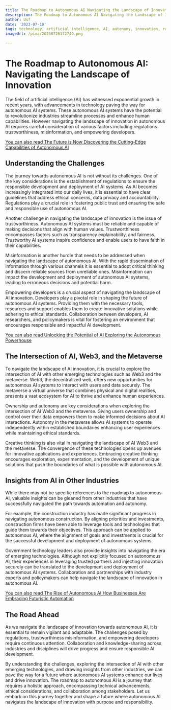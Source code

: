 ```yaml
---
title: The Roadmap to Autonomous AI Navigating the Landscape of Innovation
description: The Roadmap to Autonomous AI Navigating the Landscape of Innovation
author: Usf
date: '2023-07-10'
tags: technology, artificial intelligence, AI, autonomy, innovation, roadmap, navigation
imageUrl: /pixa/20230726172740.png

---
```

# The Roadmap to Autonomous AI: Navigating the Landscape of Innovation

The field of artificial intelligence (AI) has witnessed exponential  growth in recent years, with advancements in technology paving the way for autonomous AI systems. These autonomous AI systems have the potential to revolutionize industries  streamline processes and enhance human capabilities. However navigating  the landscape  of innovation in autonomous AI requires careful  consideration of  various factors including regulations trustworthiness,  misinformation, and empowering developers.

[You can also  read The  Future is Now Discovering the  Cutting-Edge  Capabilities of Autonomous AI](The%20Future%20is%20Now%20Discovering%20the%20Cutting-Edge%20Capabilities%20of%20Autonomous%20AI)


## Understanding the Challenges

The journey towards autonomous AI is not without its challenges. One  of  the key considerations is the establishment of regulations to ensure  the responsible development and deployment of AI systems. As AI becomes increasingly integrated into our daily lives, it is essential to have clear guidelines that address ethical concerns, data privacy  and  accountability. Regulations play  a crucial role  in fostering public trust and ensuring the safe and responsible use of autonomous AI.

Another challenge in navigating the landscape of innovation is the issue of trustworthiness. Autonomous AI systems must be reliable and capable  of making decisions that align with human values. Trustworthiness encompasses  factors such as transparency explainability, and fairness. Trustworthy AI systems inspire confidence and enable users to have  faith in their capabilities.

Misinformation is another hurdle that needs to be addressed when navigating the landscape  of autonomous AI. With the rapid dissemination of information through various channels it is essential to  adopt critical thinking and discern reliable  sources from  unreliable ones. Misinformation can  impact  the development and deployment of autonomous AI systems, leading to erroneous decisions  and potential harm.

Empowering developers is a crucial aspect of navigating  the landscape of AI innovation. Developers  play a pivotal role in shaping the future of autonomous AI systems. Providing them  with the necessary tools, resources and support enables them to create innovative solutions while adhering to ethical standards. Collaboration  between developers, AI researchers, and policymakers is vital for fostering  an environment that encourages responsible and impactful AI development.

[You can also read Unlocking the Potential of AI Exploring  the Autonomous Powerhouse](Unlocking%20the%20Potential%20of%20AI%20Exploring%20the%20Autonomous%20Powerhouse)


## The Intersection  of AI, Web3, and the Metaverse

To navigate the landscape of AI innovation, it is crucial to explore the intersection of  AI with other emerging technologies such as Web3 and the metaverse. Web3, the decentralized web, offers new  opportunities for autonomous AI systems to interact  with users and data securely. The metaverse a  virtual universe that  combines physical  and digital realities, presents a vast ecosystem for AI  to thrive and enhance human experiences.

Ownership and autonomy are key considerations when exploring the intersection of AI  Web3 and the metaverse. Giving users ownership and control over their data empowers them to make informed decisions about AI interactions. Autonomy in the metaverse allows AI systems  to  operate independently within established  boundaries enhancing  user experiences while maintaining ethical standards.

Creative  thinking is also vital in navigating the landscape of  AI Web3 and the metaverse. The convergence  of  these technologies opens up avenues for innovative applications and experiences.  Embracing  creative thinking encourages exploration, experimentation, and  the development of unique solutions that push  the boundaries of what is possible with autonomous AI.

## Insights from  AI in Other Industries

While there may not be specific references to the roadmap to autonomous AI,  valuable insights can be gleaned from other industries that have successfully navigated the path towards automation and autonomy.

For example,  the construction industry has made significant progress in navigating autonomous  construction. By  aligning priorities and  investments, construction firms have been able to leverage tools and technologies  that guide them towards their objectives. This approach can be applied  to  autonomous AI, where the  alignment of goals and investments is crucial for the successful development and deployment of autonomous systems.

Government technology leaders also provide insights into navigating  the era of emerging technologies.  Although not explicitly focused  on autonomous AI, their experiences in leveraging trusted  partners and injecting innovation securely  can be translated to the development and deployment of autonomous AI systems. Collaboration and partnerships with industry experts and policymakers can  help navigate the landscape of innovation in autonomous AI.

[You can also read The Rise of Autonomous AI How Businesses Are Embracing Futuristic Automation](The%20Rise%20of%20Autonomous%20AI%20How%20Businesses%20Are%20Embracing%20Futuristic%20Automation)


## The  Road  Ahead

As we navigate the  landscape of innovation towards autonomous AI, it is essential to remain vigilant and adaptable. The challenges posed by regulations, trustworthiness misinformation, and empowering developers require continuous attention. Collaboration and knowledge-sharing across industries and disciplines will drive progress and ensure responsible AI development.

By understanding the challenges, exploring  the intersection of AI with other emerging technologies, and drawing insights from other industries,  we can pave the way for a  future where autonomous AI systems enhance our lives and drive innovation. The roadmap to autonomous AI is a  journey that requires a holistic approach,  encompassing technical advancements, ethical considerations, and  collaboration among stakeholders. Let us embark on this journey together and shape a future where autonomous AI navigates the landscape of innovation with  purpose and responsibility.